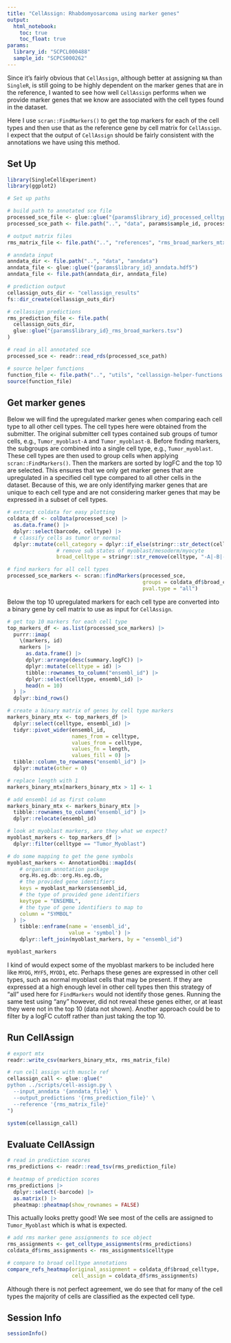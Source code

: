 ```yaml
---
title: "CellAssign: Rhabdomyosarcoma using marker genes"
output: 
  html_notebook:
    toc: true
    toc_float: true
params:
  library_id: "SCPCL000488"
  sample_id: "SCPCS000262"
---
```


Since it's fairly obvious that `CellAssign`, although better at assigning `NA` than `SingleR`, is still going to be highly dependent on the marker genes that are in the reference, I wanted to see how well `CellAssign` performs when we provide marker genes that we know are associated with the cell types found in the dataset.

Here I use `scran::FindMarkers()` to get the top markers for each of the cell types and then use that as the reference gene by cell matrix for `CellAssign`.
I expect that the output of `CellAssign` should be fairly consistent with the annotations we have using this method.

## Set Up

```r
library(SingleCellExperiment)
library(ggplot2)
```

```r
# Set up paths 

# build path to annotated sce file 
processed_sce_file <- glue::glue("{params$library_id}_processed_celltype.rds")
processed_sce_path <- file.path("..", "data", params$sample_id, processed_sce_file)

# output matrix files 
rms_matrix_file <- file.path("..", "references", "rms_broad_markers_mtx.csv")

# anndata input
anndata_dir <- file.path("..", "data", "anndata")
anndata_file <- glue::glue("{params$library_id}_anndata.hdf5")
anndata_file <- file.path(anndata_dir, anndata_file)

# prediction output
cellassign_outs_dir <- "cellassign_results"
fs::dir_create(cellassign_outs_dir)

# cellassign predictions
rms_prediction_file <- file.path(
  cellassign_outs_dir, 
  glue::glue("{params$library_id}_rms_broad_markers.tsv")
)

```

```r
# read in all annotated sce 
processed_sce <- readr::read_rds(processed_sce_path)
```

```r
# source helper functions
function_file <- file.path("..", "utils", "cellassign-helper-functions.R")
source(function_file)
```

## Get marker genes

Below we will find the upregulated marker genes when comparing each cell type to all other cell types. 
The cell types here were obtained from the submitter.
The original submitter cell types contained sub groups of tumor cells, e.g., `Tumor_myoblast-A` and `Tumor_myoblast-B`. 
Before finding markers, the subgroups are combined into a single cell type, e.g., `Tumor_myoblast`.
These cell types are then used to group cells when applying `scran::FindMarkers()`.
Then the markers are sorted by logFC and the top 10 are selected.
This ensures that we only get marker genes that are upregulated in a specified cell type compared to all other cells in the dataset.
Because of this, we are only identifying marker genes that are unique to each cell type and are not considering marker genes that may be expressed in a subset of cell types.

```r
# extract coldata for easy plotting
coldata_df <- colData(processed_sce) |>
  as.data.frame() |> 
  dplyr::select(barcode, celltype) |>
  # classify cells as tumor or normal
  dplyr::mutate(cell_category = dplyr::if_else(stringr::str_detect(celltype, "Tumor"), "Tumor", celltype),
                # remove sub states of myoblast/mesoderm/myocyte
                broad_celltype = stringr::str_remove(celltype, "-A|-B|-C|-D"))
```


```r
# find markers for all cell types 
processed_sce_markers <- scran::findMarkers(processed_sce,
                                            groups = coldata_df$broad_celltype,
                                            pval.type = "all")
```

Below the top 10 upregulated markers for each cell type are converted into a binary gene by cell matrix to use as input for `CellAssign`.

```r
# get top 10 markers for each cell type 
top_markers_df <- as.list(processed_sce_markers) |>
  purrr::imap(
    \(markers, id) 
    markers |> 
      as.data.frame() |>
      dplyr::arrange(desc(summary.logFC)) |>
      dplyr::mutate(celltype = id) |>
      tibble::rownames_to_column("ensembl_id") |> 
      dplyr::select(celltype, ensembl_id) |>
      head(n = 10)
  ) |>
  dplyr::bind_rows()

# create a binary matrix of genes by cell type markers 
markers_binary_mtx <- top_markers_df |>
  dplyr::select(celltype, ensembl_id) |> 
  tidyr::pivot_wider(ensembl_id,
                     names_from = celltype,
                     values_from = celltype,
                     values_fn = length,
                     values_fill = 0) |> 
  tibble::column_to_rownames("ensembl_id") |>
  dplyr::mutate(other = 0)

# replace length with 1
markers_binary_mtx[markers_binary_mtx > 1] <- 1

# add ensembl id as first column
markers_binary_mtx <- markers_binary_mtx |>
  tibble::rownames_to_column("ensembl_id") |>
  dplyr::relocate(ensembl_id)
```

```r
# look at myoblast markers, are they what we expect? 
myoblast_markers <- top_markers_df |>
  dplyr::filter(celltype == "Tumor_Myoblast")

# do some mapping to get the gene symbols
myoblast_markers <- AnnotationDbi::mapIds(
    # organism annotation package
    org.Hs.eg.db::org.Hs.eg.db,
    # the provided gene identifiers
    keys = myoblast_markers$ensembl_id,
    # the type of provided gene identifiers
    keytype = "ENSEMBL",
    # the type of gene identifiers to map to
    column = "SYMBOL"
  ) |>
    tibble::enframe(name = 'ensembl_id',
                    value = 'symbol') |> 
    dplyr::left_join(myoblast_markers, by = "ensembl_id")

myoblast_markers
```

I kind of would expect some of the myoblast markers to be included here like `MYOG`, `MYF5`, `MYOD1`, etc. 
Perhaps these genes are expressed in other cell types, such as normal myoblast cells that may be present. 
If they are expressed at a high enough level in other cell types then this strategy of "all" used here for `FindMarkers` would not identify those genes. 
Running the same test using "any" however, did not reveal these genes either, or at least they were not in the top 10 (data not shown). 
Another approach could be to filter by a logFC cutoff rather than just taking the top 10.

## Run CellAssign
```r
# export mtx 
readr::write_csv(markers_binary_mtx, rms_matrix_file)
```

```r
# run cell assign with muscle ref
cellassign_call <- glue::glue("
python ../scripts/cell-assign.py \
  --input_anndata '{anndata_file}' \
  --output_predictions '{rms_prediction_file}' \
  --reference '{rms_matrix_file}'
")

system(cellassign_call)
```

## Evaluate CellAssign

```r
# read in prediction scores 
rms_predictions <- readr::read_tsv(rms_prediction_file)
```

```r
# heatmap of prediction scores 
rms_predictions |>
  dplyr::select(-barcode) |> 
  as.matrix() |> 
  pheatmap::pheatmap(show_rownames = FALSE)
```

This actually looks pretty good! 
We see most of the cells are assigned to `Tumor_Myoblast` which is what is expected.

```r
# add rms marker gene assignments to sce object
rms_assignments <- get_celltype_assignments(rms_predictions)
coldata_df$rms_assignments <- rms_assignments$celltype
```

```r
# compare to broad celltype annotations
compare_refs_heatmap(original_assignment = coldata_df$broad_celltype,
                     cell_assign = coldata_df$rms_assignments)
```

Although there is not perfect agreement, we do see that for many of the cell types the majority of cells are classified as the expected cell type.

## Session Info

```r
sessionInfo()
```
